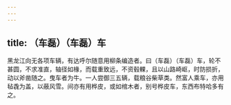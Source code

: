 ```yaml
---
---
---
```

title: （车磊）（车磊）车
---



黑龙江向无各项车辆，有达呼尔随意用柳条编造者。曰（车磊）（车磊）车，轮不甚圆，不求准直，轴径如椽，而载重致远，不资毂輠，且以山路崎岖，时防损折，动以斧凿随之。曳车者为牛。一人尝御三五辆，载粮谷柴草类。然富人乘车，亦用毡毳为盖，以蔽风雪。间亦有用桦皮，或如棺木者，别号桦皮车，东西布特哈多有之。